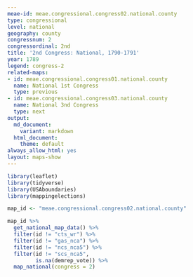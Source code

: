 ```yaml
---
meae-id: meae.congressional.congress02.national.county
type: congressional
level: national
geography: county
congressnum: 2
congressordinal: 2nd
title: '2nd Congress: National, 1790-1791'
year: 1789
legend: congress-2
related-maps:
- id: meae.congressional.congress01.national.county
  name: National 1st Congress
  type: previous
- id: meae.congressional.congress03.national.county
  name: National 3nd Congress
  type: next
output:
  md_document:
    variant: markdown
  html_document:
    theme: default
always_allow_html: yes
layout: maps-show
---
```


```r
library(leaflet)
library(tidyverse)
library(USAboundaries)
library(mappingelections)

map_id <- "meae.congressional.congress02.national.county"
```

<div class="map">

```r
map_id %>%
  get_national_map_data() %>%
  filter(id != "cts_wr") %>% 
  filter(id != "gas_nca") %>% 
  filter(id != "ncs_nca5") %>% 
  filter(id != "scs_nca5",
         is.na(demrep_vote)) %>% 
  map_national(congress = 2)
```

</div>

<div class="results-table">

</div>
